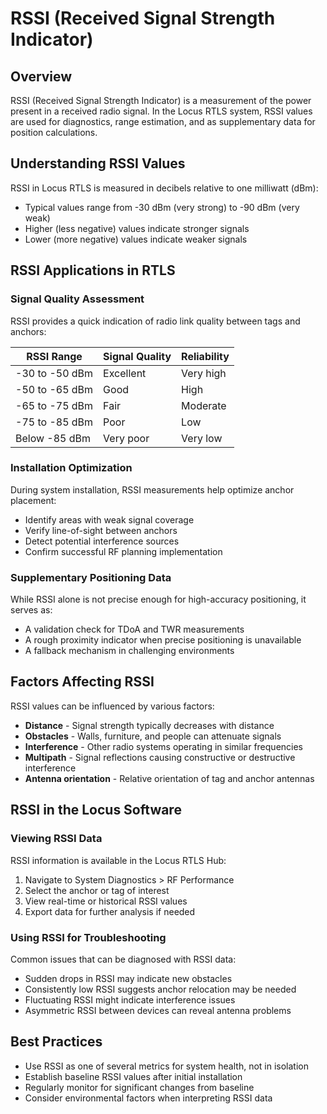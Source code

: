 # RSSI (Received Signal Strength Indicator)

## Overview

RSSI (Received Signal Strength Indicator) is a measurement of the power present in a received radio signal. In the Locus RTLS system, RSSI values are used for diagnostics, range estimation, and as supplementary data for position calculations.

## Understanding RSSI Values

RSSI in Locus RTLS is measured in decibels relative to one milliwatt (dBm):

* Typical values range from -30 dBm (very strong) to -90 dBm (very weak)
* Higher (less negative) values indicate stronger signals
* Lower (more negative) values indicate weaker signals

## RSSI Applications in RTLS

### Signal Quality Assessment

RSSI provides a quick indication of radio link quality between tags and anchors:

| RSSI Range | Signal Quality | Reliability |
|------------|----------------|------------|
| -30 to -50 dBm | Excellent | Very high |
| -50 to -65 dBm | Good | High |
| -65 to -75 dBm | Fair | Moderate |
| -75 to -85 dBm | Poor | Low |
| Below -85 dBm | Very poor | Very low |

### Installation Optimization

During system installation, RSSI measurements help optimize anchor placement:

* Identify areas with weak signal coverage
* Verify line-of-sight between anchors
* Detect potential interference sources
* Confirm successful RF planning implementation

### Supplementary Positioning Data

While RSSI alone is not precise enough for high-accuracy positioning, it serves as:

* A validation check for TDoA and TWR measurements
* A rough proximity indicator when precise positioning is unavailable
* A fallback mechanism in challenging environments

## Factors Affecting RSSI

RSSI values can be influenced by various factors:

* **Distance** - Signal strength typically decreases with distance
* **Obstacles** - Walls, furniture, and people can attenuate signals
* **Interference** - Other radio systems operating in similar frequencies
* **Multipath** - Signal reflections causing constructive or destructive interference
* **Antenna orientation** - Relative orientation of tag and anchor antennas

## RSSI in the Locus Software

### Viewing RSSI Data

RSSI information is available in the Locus RTLS Hub:

1. Navigate to System Diagnostics > RF Performance
2. Select the anchor or tag of interest
3. View real-time or historical RSSI values
4. Export data for further analysis if needed

### Using RSSI for Troubleshooting

Common issues that can be diagnosed with RSSI data:

* Sudden drops in RSSI may indicate new obstacles
* Consistently low RSSI suggests anchor relocation may be needed
* Fluctuating RSSI might indicate interference issues
* Asymmetric RSSI between devices can reveal antenna problems

## Best Practices

* Use RSSI as one of several metrics for system health, not in isolation
* Establish baseline RSSI values after initial installation
* Regularly monitor for significant changes from baseline
* Consider environmental factors when interpreting RSSI data

